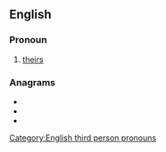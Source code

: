 ==English==

===Pronoun===
{{en-pron|desc=possessive pronoun|possessive determiner|thor}}

# {{lb|en|Geordie}} [[theirs]]

===Anagrams===
* {{l|en|horst}}
* {{l|en|short}}
* {{l|en|trosh}}

[[Category:English third person pronouns]]